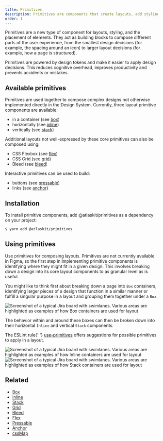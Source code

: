 ```yaml
---
title: Primitives
description: Primitives are components that create layouts, add styling, make up other components.
order: 1
---
```





<CodeDocsHeader
	name="@atlaskit/primitives"
	repository="https://bitbucket.org/atlassian/atlassian-frontend-mirror"
	directoryName="primitives"
/>

Primitives are a new type of component for layouts, styling, and the placement of elements. They act
as building blocks to compose different parts of the user experience, from the smallest design
decisions (for example, the spacing around an icon) to larger layout decisions (for example, how a
page is structured).

Primitives are powered by design tokens and make it easier to apply design decisions. This reduces
cognitive overhead, improves productivity and prevents accidents or mistakes.

## Available primitives

Primitives are used together to compose complex designs not otherwise implemented directly in the
Design System. Currently, three layout primitive components are available:

- in a container (see [box](/components/primitives/box))
- horizontally (see [inline](/components/primitives/inline))
- vertically (see [stack](/components/primitives/stack))

Additional layouts not well-expressed by these core primitives can also be composed using:

- CSS Flexbox (see [flex](/components/primitives/flex))
- CSS Grid (see [grid](/components/primitives/grid))
- Bleed (see [bleed](/components/primitives/bleed))

Interactive primitives can be used to build:

- buttons (see [pressable](/components/primitives/pressable))
- links (see [anchor](/components/primitives/anchor))

## Installation

To install primitive components, add @atlaskit/primitives as a dependency on your project:

```bash
$ yarn add @atlaskit/primitives
```

## Using primitives

Use primitives for composing layouts. Primitives are not currently available in Figma, so the first
step in implementing primitive components is identifying where they might fit in a given design.
This involves breaking down a design into its core layout components to as granular level as is
useful.

You might like to think first about breaking down a page into `Box` containers, identifying larger
pieces of a design that function in a similar manner or fulfill a singular purpose in a layout and
grouping them together under a `Box`.

<Image
	src={boxUsageExample}
	alt="Screenshot of a typical Jira board with swimlanes. Various areas are highlighted as examples of how Box containers are used for layout"
/>

The behavior within and around these boxes can then be broken down into their horizontal `Inline`
and vertical `Stack` components.

<SectionMessage>
	The ESLint rule{' '}
	<a href="/components/eslint-plugin-design-system/use-primitives">use-primitives</a> offers
	suggestions for possible primitives to apply in a layout.
</SectionMessage>

<Image
	src={inlineUsageExample}
	alt="Screenshot of a typical Jira board with swimlanes. Various areas are highlighted as examples of how Inline containers are used for layout"
/>
<Image
	src={stackUsageExample}
	alt="Screenshot of a typical Jira board with swimlanes. Various areas are highlighted as examples of how Stack containers are used for layout"
/>

## Related

- [Box](/components/primitives/box/usage)
- [Inline](/components/primitives/inline/usage)
- [Stack](/components/primitives/stack/usage)
- [Grid](/components/primitives/grid/examples)
- [Bleed](/components/primitives/bleed/examples)
- [Flex](/components/primitives/flex/examples)
- [Pressable](/components/primitives/pressable/examples)
- [Anchor](/components/primitives/anchor/examples)
- [cssMap](/components/css/overview#cssmap)
